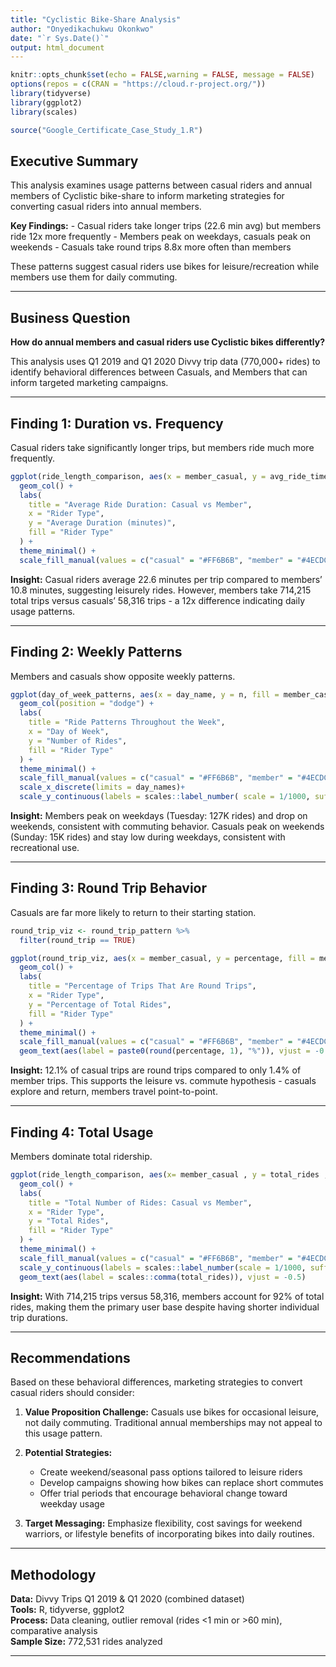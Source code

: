 ---
title: "Cyclistic Bike-Share Analysis"
author: "Onyedikachukwu Okonkwo"
date: "`r Sys.Date()`"
output: html_document
---
```{r setup, include=FALSE}
knitr::opts_chunk$set(echo = FALSE,warning = FALSE, message = FALSE)
options(repos = c(CRAN = "https://cloud.r-project.org/"))
library(tidyverse)
library(ggplot2)
library(scales)

source("Google_Certificate_Case_Study_1.R")

```
## Executive Summary

This analysis examines usage patterns between casual riders and annual members of Cyclistic bike-share to inform marketing strategies for converting casual riders into annual members.

**Key Findings:**
- Casual riders take longer trips (22.6 min avg) but members ride 12x more frequently
- Members peak on weekdays, casuals peak on weekends
- Casuals take round trips 8.8x more often than members

These patterns suggest casual riders use bikes for leisure/recreation while members use them for daily commuting.

---

## Business Question

**How do annual members and casual riders use Cyclistic bikes differently?**

This analysis uses Q1 2019 and Q1 2020 Divvy trip data (770,000+ rides) to identify behavioral differences between Casuals, and Members that can inform targeted marketing campaigns.

---

## Finding 1: Duration vs. Frequency

Casual riders take significantly longer trips, but members ride much more frequently.
```{r duration-comparison}
ggplot(ride_length_comparison, aes(x = member_casual, y = avg_ride_time, fill = member_casual)) +
  geom_col() +
  labs(
    title = "Average Ride Duration: Casual vs Member",
    x = "Rider Type",
    y = "Average Duration (minutes)",
    fill = "Rider Type"
  ) +
  theme_minimal() +
  scale_fill_manual(values = c("casual" = "#FF6B6B", "member" = "#4ECDC4"))

```

**Insight:** Casual riders average 22.6 minutes per trip compared to members' 10.8 minutes, suggesting leisurely rides. However, members take 714,215 total trips versus casuals' 58,316 trips - a 12x difference indicating daily usage patterns.

---

## Finding 2: Weekly Patterns

Members and casuals show opposite weekly patterns.
```{r weekly-patterns}
ggplot(day_of_week_patterns, aes(x = day_name, y = n, fill = member_casual)) +
  geom_col(position = "dodge") +
  labs(
    title = "Ride Patterns Throughout the Week",
    x = "Day of Week",
    y = "Number of Rides",
    fill = "Rider Type"
  ) +
  theme_minimal() +
  scale_fill_manual(values = c("casual" = "#FF6B6B", "member" = "#4ECDC4")) +
  scale_x_discrete(limits = day_names)+
  scale_y_continuous(labels = scales::label_number( scale = 1/1000, suffix = "K"))

```

**Insight:** Members peak on weekdays (Tuesday: 127K rides) and drop on weekends, consistent with commuting behavior. Casuals peak on weekends (Sunday: 15K rides) and stay low during weekdays, consistent with recreational use.

---

## Finding 3: Round Trip Behavior

Casuals are far more likely to return to their starting station.
```{r round-trips}
round_trip_viz <- round_trip_pattern %>%
  filter(round_trip == TRUE)

ggplot(round_trip_viz, aes(x = member_casual, y = percentage, fill = member_casual)) +
  geom_col() +
  labs(
    title = "Percentage of Trips That Are Round Trips",
    x = "Rider Type",
    y = "Percentage of Total Rides",
    fill = "Rider Type"
  ) +
  theme_minimal() +
  scale_fill_manual(values = c("casual" = "#FF6B6B", "member" = "#4ECDC4")) +
  geom_text(aes(label = paste0(round(percentage, 1), "%")), vjust = -0.5)

```

**Insight:** 12.1% of casual trips are round trips compared to only 1.4% of member trips. This supports the leisure vs. commute hypothesis - casuals explore and return, members travel point-to-point.

---

## Finding 4: Total Usage

Members dominate total ridership.
```{r total-rides}
ggplot(ride_length_comparison, aes(x= member_casual , y = total_rides , fill = member_casual)) +
  geom_col() +
  labs(
    title = "Total Number of Rides: Casual vs Member",
    x = "Rider Type",
    y = "Total Rides",
    fill = "Rider Type"
  ) +
  theme_minimal() +
  scale_fill_manual(values = c("casual" = "#FF6B6B", "member" = "#4ECDC4")) +
  scale_y_continuous(labels = scales::label_number(scale = 1/1000, suffix = "K")) +
  geom_text(aes(label = scales::comma(total_rides)), vjust = -0.5)
```

**Insight:** With 714,215 trips versus 58,316, members account for 92% of total rides, making them the primary user base despite having shorter individual trip durations.

---

## Recommendations

Based on these behavioral differences, marketing strategies to convert casual riders should consider:

1. **Value Proposition Challenge:** Casuals use bikes for occasional leisure, not daily commuting. Traditional annual memberships may not appeal to this usage pattern.

2. **Potential Strategies:**
   - Create weekend/seasonal pass options tailored to leisure riders
   - Develop campaigns showing how bikes can replace short commutes
   - Offer trial periods that encourage behavioral change toward weekday usage

3. **Target Messaging:** Emphasize flexibility, cost savings for weekend warriors, or lifestyle benefits of incorporating bikes into daily routines.

---

## Methodology

**Data:** Divvy Trips Q1 2019 & Q1 2020 (combined dataset)  
**Tools:** R, tidyverse, ggplot2  
**Process:** Data cleaning, outlier removal (rides <1 min or >60 min), comparative analysis  
**Sample Size:** 772,531 rides analyzed

---
